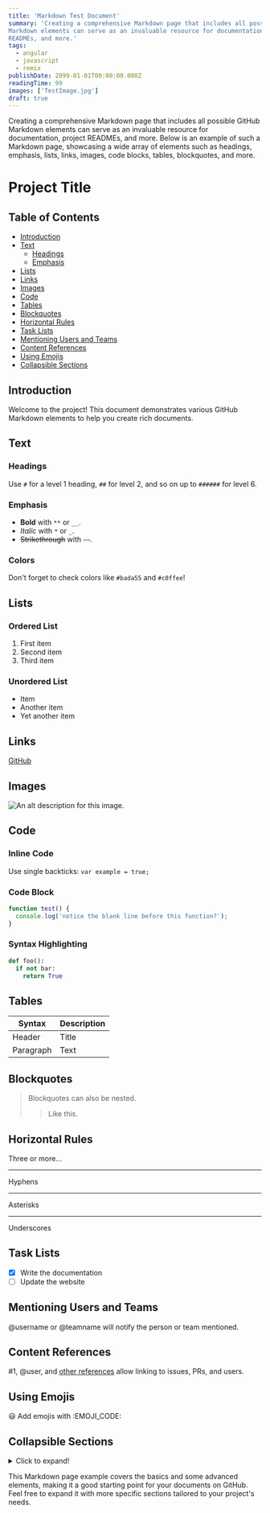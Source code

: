 ```yaml
---
title: 'Markdown Test Document'
summary: 'Creating a comprehensive Markdown page that includes all possible GitHub
Markdown elements can serve as an invaluable resource for documentation, project
READMEs, and more.'
tags:
  - angular
  - javascript
  - remix
publishDate: 2099-01-01T00:00:00.000Z
readingTime: 99
images: ['TestImage.jpg']
draft: true
---
```


Creating a comprehensive Markdown page that includes all possible GitHub
Markdown elements can serve as an invaluable resource for documentation, project
READMEs, and more. Below is an example of such a Markdown page, showcasing a
wide array of elements such as headings, emphasis, lists, links, images, code
blocks, tables, blockquotes, and more.

# Project Title

## Table of Contents

- [Introduction](#introduction)
- [Text](#text)
  - [Headings](#headings)
  - [Emphasis](#emphasis)
- [Lists](#lists)
- [Links](#links)
- [Images](#images)
- [Code](#code)
- [Tables](#tables)
- [Blockquotes](#blockquotes)
- [Horizontal Rules](#horizontal-rules)
- [Task Lists](#task-lists)
- [Mentioning Users and Teams](#mentioning-users-and-teams)
- [Content References](#content-references)
- [Using Emojis](#using-emojis)
- [Collapsible Sections](#collapsible-sections)

## Introduction

Welcome to the project! This document demonstrates various GitHub Markdown
elements to help you create rich documents.

## Text

### Headings

Use `#` for a level 1 heading, `##` for level 2, and so on up to `######` for
level 6.

### Emphasis

- **Bold** with `**` or `__`.
- _Italic_ with `*` or `_`.
- ~~Strikethrough~~ with `~~`.

### Colors

Don't forget to check colors like `#bada55` and `#c0ffee`!

## Lists

### Ordered List

1. First item
2. Second item
3. Third item

### Unordered List

- Item
- Another item
- Yet another item

## Links

[GitHub](http://github.com)

## Images

![An alt description for this image.](TestImage.jpg)

## Code

### Inline Code

Use single backticks: `var example = true;`

### Code Block

```javascript
function test() {
  console.log('notice the blank line before this function?');
}
```

### Syntax Highlighting

```python
def foo():
  if not bar:
    return True
```

## Tables

| Syntax    | Description |
| --------- | ----------- |
| Header    | Title       |
| Paragraph | Text        |

## Blockquotes

> Blockquotes can also be nested.
>
> > Like this.

## Horizontal Rules

Three or more...

---

Hyphens

---

Asterisks

---

Underscores

## Task Lists

- [x] Write the documentation
- [ ] Update the website

## Mentioning Users and Teams

@username or @teamname will notify the person or team mentioned.

## Content References

#1, @user, and [other references](#) allow linking to issues, PRs, and users.

## Using Emojis

:smiley: Add emojis with :EMOJI_CODE:

## Collapsible Sections

<details>
  <summary>Click to expand!</summary>
  Here's more detailed information.
</details>

This Markdown page example covers the basics and some advanced elements, making
it a good starting point for your documents on GitHub. Feel free to expand it
with more specific sections tailored to your project's needs.
